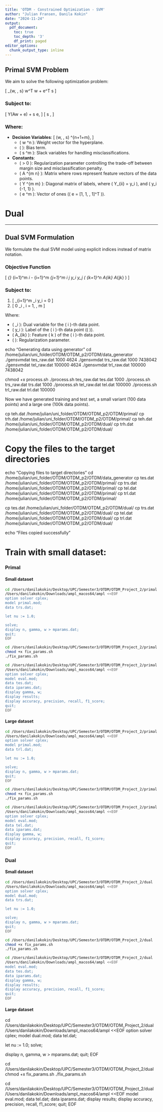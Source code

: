 ```yaml
---
title: 'OTDM - Constrained Optimization - SVM'
author: "Julian Fransen, Danila Kokin"
date: "2024-11-24"
output:
  pdf_document:
    toc: true
    toc_depth: '3'
    df_print: paged
editor_options:
  chunk_output_type: inline
---
```



## Primal SVM Problem

We aim to solve the following optimization problem:

\[
\min_{w, \gamma, s} \frac{1}{2} w^T w + \nu e^T s
\]

### Subject to:
\[
Y(Aw + \gamma e) + s \geq e,
\]
\[
s \geq 0,
\]

### Where:

- **Decision Variables**:
  \[
  (w, \gamma, s) \in \mathbb{R}^{n+1+m},
  \]
  - \( w \in \mathbb{R}^n \): Weight vector for the hyperplane.
  - \( \gamma \in \mathbb{R} \): Bias term.
  - \( s \in \mathbb{R}^m \): Slack variables for handling misclassifications.

- **Constants**:
  - \( \nu > 0 \): Regularization parameter controlling the trade-off between margin size and misclassification penalty.
  - \( A \in \mathbb{R}^{m \times n} \): Matrix where rows represent feature vectors of the data points.
  - \( Y \in \mathbb{R}^{m \times m} \): Diagonal matrix of labels, where \( Y_{ii} = y_i \), and \( y_i \in \{-1, 1\} \).
  - \( e \in \mathbb{R}^m \): Vector of ones (\( e = [1, 1, \ldots, 1]^T \)).




# Dual


---

## Dual SVM Formulation

We formulate the dual SVM model using explicit indices instead of matrix notation.

### Objective Function
\[
\max_{\lambda} \quad \sum_{i=1}^m \lambda_i - \frac{1}{2} \sum_{i=1}^m \sum_{j=1}^m \lambda_i \lambda_j y_i y_j \left( \sum_{k=1}^n A_{ik} A_{jk} \right)
\]

### Subject to:
1. \[
   \sum_{i=1}^m \lambda_i y_i = 0
   \]
2. \[
   0 \leq \lambda_i \leq \nu, \quad \forall i = 1, \dots, m
   \]

Where:

- \( \lambda_i \): Dual variable for the \( i \)-th data point.
- \( y_i \): Label of the \( i \)-th data point (\( \pm1 \)).
- \( A_{ik} \): Feature \( k \) of the \( i \)-th data point.
- \( \nu \): Regularization parameter.



echo "Generating data using generator"
cd /home/julian/uni_folder/OTDM/OTDM_p2/OTDM/data_generator
./gensvmdat tes_raw.dat 1000 4624
./gensvmdat trs_raw.dat 1000 7438042
./gensvmdat tel_raw.dat 100000 4624
./gensvmdat trl_raw.dat 100000 7438042


chmod +x process.sh
./process.sh tes_raw.dat tes.dat 1000
./process.sh trs_raw.dat trs.dat 1000
./process.sh tel_raw.dat tel.dat 100000
./process.sh trl_raw.dat trl.dat 100000



Now we have generated training and test set, a small variant (100 data points) and a large one (100k data points).


cp teh.dat /home/julian/uni_folder/OTDM/OTDM_p2/OTDM/primal/
cp trh.dat /home/julian/uni_folder/OTDM/OTDM_p2/OTDM/primal/
cp teh.dat /home/julian/uni_folder/OTDM/OTDM_p2/OTDM/dual/
cp trh.dat /home/julian/uni_folder/OTDM/OTDM_p2/OTDM/dual/

# Copy the files to the target directories
echo "Copying files to target directories"
cd /home/julian/uni_folder/OTDM/OTDM_p2/OTDM/data_generator
cp tes.dat /home/julian/uni_folder/OTDM/OTDM_p2/OTDM/primal/
cp trs.dat /home/julian/uni_folder/OTDM/OTDM_p2/OTDM/primal/
cp tel.dat /home/julian/uni_folder/OTDM/OTDM_p2/OTDM/primal/
cp trl.dat /home/julian/uni_folder/OTDM/OTDM_p2/OTDM/primal/


cp tes.dat /home/julian/uni_folder/OTDM/OTDM_p2/OTDM/dual/
cp trs.dat /home/julian/uni_folder/OTDM/OTDM_p2/OTDM/dual/
cp tel.dat /home/julian/uni_folder/OTDM/OTDM_p2/OTDM/dual/
cp trl.dat /home/julian/uni_folder/OTDM/OTDM_p2/OTDM/dual/

echo "Files copied successfully"


# Train with small dataset:

### Primal

#### Small dataset

```bash
cd /Users/danilakokin/Desktop/UPC/Semester3/OTDM/OTDM_Project_2/primal
/Users/danilakokin/Downloads/ampl_macos64/ampl <<EOF
option solver cplex;
model primal.mod;
data trs.dat;

let nu := 1.0;

solve;
display n, gamma, w > mparams.dat;
quit;
EOF
```
```bash
cd /Users/danilakokin/Desktop/UPC/Semester3/OTDM/OTDM_Project_2/primal
chmod +x fix_params.sh
./fix_params.sh
```

```bash
cd /Users/danilakokin/Desktop/UPC/Semester3/OTDM/OTDM_Project_2/primal
/Users/danilakokin/Downloads/ampl_macos64/ampl <<EOF
option solver cplex;
model eval.mod;
data tes.dat;
data iparams.dat;
display gamma, w;
display results;
display accuracy, precision, recall, f1_score;
quit;
EOF
```
#### Large dataset

```bash
cd /Users/danilakokin/Desktop/UPC/Semester3/OTDM/OTDM_Project_2/primal
/Users/danilakokin/Downloads/ampl_macos64/ampl <<EOF
option solver cplex;
model primal.mod;
data trl.dat;

let nu := 1.0;

solve;
display n, gamma, w > mparams.dat;
quit;
EOF
```

```bash
cd /Users/danilakokin/Desktop/UPC/Semester3/OTDM/OTDM_Project_2/primal
chmod +x fix_params.sh
./fix_params.sh
```

```bash
cd /Users/danilakokin/Desktop/UPC/Semester3/OTDM/OTDM_Project_2/primal
/Users/danilakokin/Downloads/ampl_macos64/ampl <<EOF
option solver cplex;
model eval.mod;
data tel.dat;
data iparams.dat;
display gamma, w;
display accuracy, precision, recall, f1_score;
quit;
EOF
```
### Dual

#### Small dataset

```bash
cd /Users/danilakokin/Desktop/UPC/Semester3/OTDM/OTDM_Project_2/dual
/Users/danilakokin/Downloads/ampl_macos64/ampl <<EOF
option solver cplex;
model dual.mod;
data trs.dat;

let nu := 1.0;

solve;
display n, gamma, w > mparams.dat;
quit;
EOF
```

```bash
cd /Users/danilakokin/Desktop/UPC/Semester3/OTDM/OTDM_Project_2/dual
chmod +x fix_params.sh
./fix_params.sh
```

```bash
cd /Users/danilakokin/Desktop/UPC/Semester3/OTDM/OTDM_Project_2/dual
/Users/danilakokin/Downloads/ampl_macos64/ampl <<EOF
model eval.mod;
data tes.dat;
data iparams.dat;
display gamma, w;
display results;
display accuracy, precision, recall, f1_score;
quit;
EOF
```
#### Large dataset

cd /Users/danilakokin/Desktop/UPC/Semester3/OTDM/OTDM_Project_2/dual
/Users/danilakokin/Downloads/ampl_macos64/ampl <<EOF
option solver cplex;
model dual.mod;
data tel.dat;

let nu := 1.0;
solve;

display n, gamma, w > mparams.dat;
quit;
EOF


cd /Users/danilakokin/Desktop/UPC/Semester3/OTDM/OTDM_Project_2/dual
chmod +x fix_params.sh
./fix_params.sh


cd /Users/danilakokin/Desktop/UPC/Semester3/OTDM/OTDM_Project_2/dual
/Users/danilakokin/Downloads/ampl_macos64/ampl <<EOF
model eval.mod;
data tel.dat;
data iparams.dat;
display results;
display accuracy, precision, recall, f1_score;
quit;
EOF
